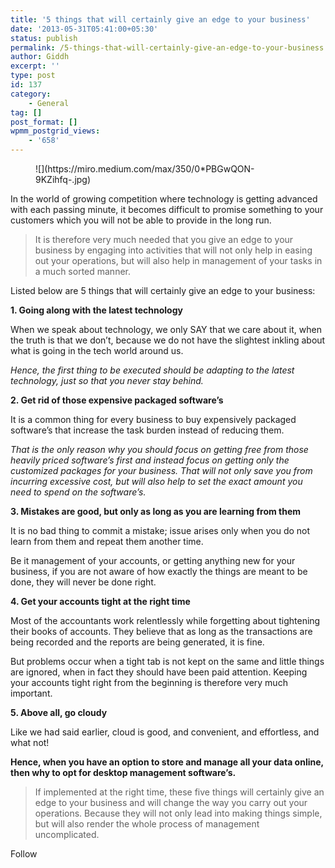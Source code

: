 ```yaml
---
title: '5 things that will certainly give an edge to your business'
date: '2013-05-31T05:41:00+05:30'
status: publish
permalink: /5-things-that-will-certainly-give-an-edge-to-your-business
author: Giddh
excerpt: ''
type: post
id: 137
category:
    - General
tag: []
post_format: []
wpmm_postgrid_views:
    - '658'
---
```

<figure class="wp-block-image size-large">![](https://miro.medium.com/max/350/0*PBGwQON-9KZihfq-.jpg)</figure>In the world of growing competition where technology is getting advanced with each passing minute, it becomes difficult to promise something to your customers which you will not be able to provide in the long run.

> It is therefore very much needed that you give an edge to your business by engaging into activities that will not only help in easing out your operations, but will also help in management of your tasks in a much sorted manner.

Listed below are 5 things that will certainly give an edge to your business:

**1. Going along with the latest technology**

When we speak about technology, we only SAY that we care about it, when the truth is that we don’t, because we do not have the slightest inkling about what is going in the tech world around us.

*Hence, the first thing to be executed should be adapting to the latest technology, just so that you never stay behind.*

**2. Get rid of those expensive packaged software’s**

It is a common thing for every business to buy expensively packaged software’s that increase the task burden instead of reducing them.

*That is the only reason why you should focus on getting free from those heavily priced software’s first and instead focus on getting only the customized packages for your business. That will not only save you from incurring excessive cost, but will also help to set the exact amount you need to spend on the software’s.*

**3. Mistakes are good, but only as long as you are learning from them**

It is no bad thing to commit a mistake; issue arises only when you do not learn from them and repeat them another time.

Be it management of your accounts, or getting anything new for your business, if you are not aware of how exactly the things are meant to be done, they will never be done right.

**4. Get your accounts tight at the right time**

Most of the accountants work relentlessly while forgetting about tightening their books of accounts. They believe that as long as the transactions are being recorded and the reports are being generated, it is fine.

But problems occur when a tight tab is not kept on the same and little things are ignored, when in fact they should have been paid attention. Keeping your accounts tight right from the beginning is therefore very much important.

**5. Above all, go cloudy**

Like we had said earlier, cloud is good, and convenient, and effortless, and what not!

**Hence, when you have an option to store and manage all your data online, then why to opt for desktop management software’s.**

> If implemented at the right time, these five things will certainly give an edge to your business and will change the way you carry out your operations. Because they will not only lead into making things simple, but will also render the whole process of management uncomplicated.

Follow[](https://medium.com/p/1cebc01763d4/share/twitter?source=post_actions_footer---------------------------)[](https://medium.com/p/1cebc01763d4/share/linkedIn?source=post_actions_footer---------------------------)[](https://medium.com/p/1cebc01763d4/share/facebook?source=post_actions_footer---------------------------)